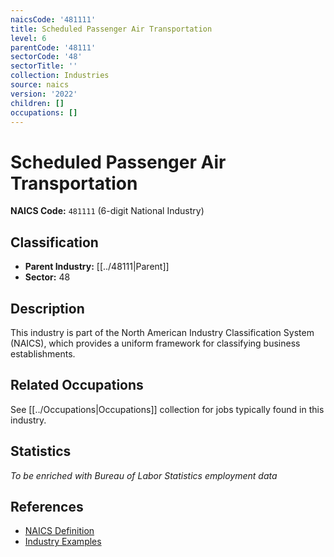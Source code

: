 ```yaml
---
naicsCode: '481111'
title: Scheduled Passenger Air Transportation
level: 6
parentCode: '48111'
sectorCode: '48'
sectorTitle: ''
collection: Industries
source: naics
version: '2022'
children: []
occupations: []
---
```

# Scheduled Passenger Air Transportation

**NAICS Code:** `481111` (6-digit National Industry)

## Classification

- **Parent Industry:** [[../48111|Parent]]
- **Sector:** 48

## Description

This industry is part of the North American Industry Classification System (NAICS), which provides a uniform framework for classifying business establishments.

## Related Occupations

See [[../Occupations|Occupations]] collection for jobs typically found in this industry.

## Statistics

*To be enriched with Bureau of Labor Statistics employment data*

## References

- [NAICS Definition](https://www.census.gov/naics/)
- [Industry Examples](https://www.census.gov/naics/2022NAICS/)
